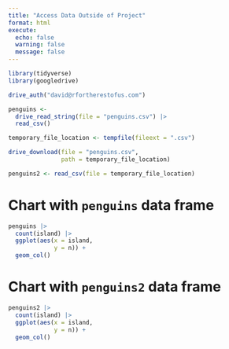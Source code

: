```yaml
---
title: "Access Data Outside of Project"
format: html
execute: 
  echo: false
  warning: false
  message: false
---
```


```r
library(tidyverse)
library(googledrive)
```

```r
drive_auth("david@rfortherestofus.com")
```


```r
penguins <-
  drive_read_string(file = "penguins.csv") |> 
  read_csv()
```

```r
temporary_file_location <- tempfile(fileext = ".csv")

drive_download(file = "penguins.csv",
               path = temporary_file_location)

penguins2 <- read_csv(file = temporary_file_location)
```

# Chart with `penguins` data frame

```r
penguins |> 
  count(island) |> 
  ggplot(aes(x = island, 
             y = n)) +
  geom_col()
```

# Chart with `penguins2` data frame

```r
penguins2 |> 
  count(island) |> 
  ggplot(aes(x = island, 
             y = n)) +
  geom_col()
```



